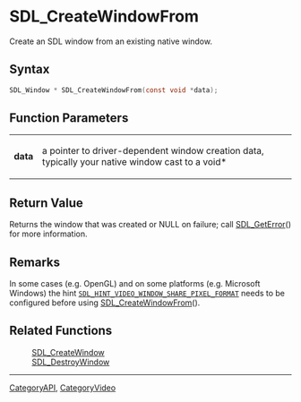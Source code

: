 = SDL_CreateWindowFrom =

Create an SDL window from an existing native window.

== Syntax ==

<syntaxhighlight lang='c'>
SDL_Window * SDL_CreateWindowFrom(const void *data);
</syntaxhighlight>

== Function Parameters ==

{|
|'''data'''
|a pointer to driver-dependent window creation data, typically your native window cast to a void*
|}

== Return Value ==

Returns the window that was created or NULL on failure; call
[[SDL_GetError]]() for more information.

== Remarks ==

In some cases (e.g. OpenGL) and on some platforms (e.g. Microsoft Windows)
the hint <code>[[SDL_HINT_VIDEO_WINDOW_SHARE_PIXEL_FORMAT]]</code> needs to
be configured before using [[SDL_CreateWindowFrom]]().

== Related Functions ==

:[[SDL_CreateWindow]]
:[[SDL_DestroyWindow]]

----
[[CategoryAPI]], [[CategoryVideo]]


